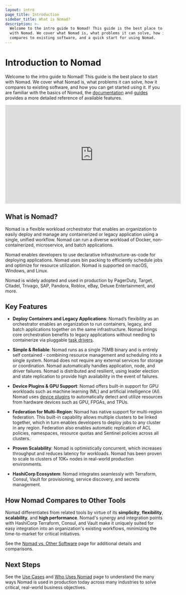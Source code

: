 ```yaml
---
layout: intro
page_title: Introduction
sidebar_title: What is Nomad?
description: >-
  Welcome to the intro guide to Nomad! This guide is the best place to start
  with Nomad. We cover what Nomad is, what problems it can solve, how it
  compares to existing software, and a quick start for using Nomad.
---
```


# Introduction to Nomad

Welcome to the intro guide to Nomad! This guide is the best place to start with Nomad. We cover what Nomad is, what problems it can solve, how it compares to existing software, and how you can get started using it. If you are familiar with the basics of Nomad, the [documentation](/docs) and [guides](/guides) provides a more detailed reference of available features.

<iframe
  src="https://www.youtube.com/embed/s_Fm9UtL4YU"
  frameborder="0"
  allowfullscreen="true"
  width="560"
  height="315"
></iframe>

## What is Nomad?

Nomad is a flexible workload orchestrator that enables an organization to easily deploy and manage any containerized or legacy application using a single, unified workflow. Nomad can run a diverse workload of Docker, non-containerized, microservice, and batch applications.

Nomad enables developers to use declarative infrastructure-as-code for deploying applications. Nomad uses bin packing to efficiently schedule jobs and optimize for resource utilization. Nomad is supported on macOS, Windows, and Linux.

Nomad is widely adopted and used in production by PagerDuty, Target, Citadel, Trivago, SAP, Pandora, Roblox, eBay, Deluxe Entertainment, and more.

## Key Features

- **Deploy Containers and Legacy Applications**: Nomad’s flexibility as an orchestrator enables an organization to run containers, legacy, and batch applications together on the same infrastructure. Nomad brings core orchestration benefits to legacy applications without needing to containerize via pluggable [task drivers](/docs/drivers).

- **Simple & Reliable**: Nomad runs as a single 75MB binary and is entirely self contained - combining resource management and scheduling into a single system. Nomad does not require any external services for storage or coordination. Nomad automatically handles application, node, and driver failures. Nomad is distributed and resilient, using leader election and state replication to provide high availability in the event of failures.

- **Device Plugins & GPU Support**: Nomad offers built-in support for GPU workloads such as machine learning (ML) and artificial intelligence (AI). Nomad uses [device plugins](/docs/devices) to automatically detect and utilize resources from hardware devices such as GPU, FPGAs, and TPUs.

- **Federation for Multi-Region**: Nomad has native support for multi-region federation. This built-in capability allows multiple clusters to be linked together, which in turn enables developers to deploy jobs to any cluster in any region. Federation also enables automatic replication of ACL policies, namespaces, resource quotas and Sentinel policies across all clusters.

- **Proven Scalability**: Nomad is optimistically concurrent, which increases throughput and reduces latency for workloads. Nomad has been proven to scale to clusters of 10K+ nodes in real-world production environments.

- **HashiCorp Ecosystem**: Nomad integrates seamlessly with Terraform, Consul, Vault for provisioning, service discovery, and secrets management.

## How Nomad Compares to Other Tools

Nomad differentiates from related tools by virtue of its **simplicity**, **flexibility**,
**scalability**, and **high performance**. Nomad's synergy and integration points with
HashiCorp Terraform, Consul, and Vault make it uniquely suited for easy integration into
an organization's existing workflows, minimizing the time-to-market for critical initiatives.

See the [Nomad vs. Other Software](/intro/vs) page for additional details and
comparisons.

## Next Steps

See the [Use Cases](/intro/use-cases) and [Who Uses Nomad](/intro/who-uses-nomad) page to understand the many ways Nomad is used in production today across many industries to solve critical, real-world business objectives.
